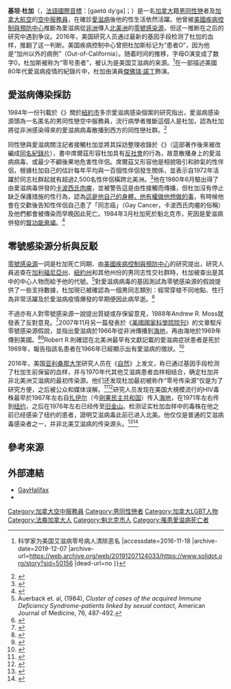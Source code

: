 {{noteTA
|T=zh:基坦·杜加; zh-hans:盖尔坦·杜加; zh-tw:蓋爾坦·杜加; zh-hk:基坦·杜加;
|1=zh-hans:艾滋病; zh-hant:愛滋病;
}}
{{Infobox Person
| name        = 基坦·杜加
| native_name = Gaëtan Dugas
| image       = Gaetan Dugas.jpg
| image_size  = 
| caption     = 
| birth_date  = {{birth date|1953|02|20}}
| birth_place = {{CAN}}[[魁北克省|魁北克省]][[魁北克市|魁北克市]]
| death_date  = {{death date and age|1984|03|30|1953|02|20}}
| death_place = {{CAN}}[[魁北克省|魁北克省]][[魁北克市|魁北克市]]
| other_names = 「零號患者」（Patient Zero）
| known_for   = 长期被误认为是[[愛滋病|愛滋病]]傳入北美洲的[[零號感染源|零號感染源]]
| occupation  = [[空中服務員|空中服務員]]
}}

'''基坦·杜加'''（{{lang-fr|'''Gaëtan Dugas'''}}，[[法語|法語]][[國際音標|國際音標]]：[ɡaetɑ̃ dyˈɡa]；{{bd|1953年|2月20日|1984年|3月30日|catIdx=Dugas}}）是一名[[加拿大|加拿大]]籍[[男同性戀|男同性戀]]者及[[加拿大國際航空|加拿大航空]]的[[空中服務員|空中服務員]]，在確診[[愛滋病|愛滋病]]後他的性生活依然活躍。他曾被[[美國疾病控制與預防中心|美國疾病控制與預防中心]]推斷為愛滋病從[[非洲|非洲]]傳入[[北美洲|北美洲]]的[[指示病例|零號感染源]]，但这一推断在之后的研究中遇到争议。2016年，美国研究人员通过最新的基因手段检测了杜加的血样，推翻了这一判断。美国疾病控制中心曾把杜加斯标记为“患者O”，因为他是“加州以外的病例”（Out-of-California）。随着时间的推移，字母O演变成了数字0，杜加斯被称为“零号患者”，被认为是美国艾滋病的来源。<ref>{{Cite web |url=http://www.solidot.org/story?sid=50156 |title=Solidot {{!}} 科学家为美国艾滋病零号病人清除恶名 |accessdate=2016-11-18 |archive-date=2019-12-07 |archive-url=https://web.archive.org/web/20191207124033/https://www.solidot.org/story?sid=50156 |dead-url=no }}</ref>在一部描述美國80年代愛滋病疫情的紀錄片中，杜加由演員[[傑佛瑞·諾丁|傑佛瑞·諾丁]]飾演。

== 愛滋病傳染採訪 ==
1984年一份刊載於《{{link-en|美國醫學雜誌|The American Journal of Medicine}}》關於[[紐約市|紐約市]]多宗愛滋病感染個案的研究指出，愛滋病感染源頭為一名匿名的男同性戀空中服務員，流行病學者推斷這個人是杜加，認為杜加將從非洲感染得來的愛滋病病毒散播到西方的同性戀社群。<ref name="Auerbach1984">{{cite journal
  | last = Auerbach
  | first = D.M.
  | coauthors = W.W. Darrow, H.W. Jaffe, and J.W. Curran
  | title = Cluster of cases of the acquired immune deficiency syndrome. Patients linked by sexual contact
  | journal = The American Journal of Medicine
  | volume = 76
  | issue = 3
  | pages = 487–92
  | year = 1984
  | accessdate = March 2007
  | doi = 10.1016/0002-9343(84)90668-5
  | pmid = 6608269}}</ref>

同性戀與愛滋病關注記者{{link-en|藍迪·席爾茲|Randy Shilts}}接觸杜加並將其採訪整理收錄於《{{link-en|世紀的哭泣 (著作)|And the Band Played On|世紀的哭泣}}》（這部著作後來被改編成[[世紀的哭泣|同名紀錄片]]），書中席爾茲形容杜加具有[[反社會|反社會]]的行為，故意散播身上的愛滋病病毒、或最少不顧後果地危害性伴侶。席爾茲又形容他是相貌吸引和帥氣的性伴侶，根據杜加自己的估計每年平均與一百個性伴侶發生關係，並表示自1972年活躍於同志社群起就有超過2,500名性伴侶橫跨北美洲。<ref>{{cite book
  | last = Gladwell
  | first = Malcolm
  | title = ''The Tipping Point''
  | publisher = Little Brown
  | year = 2000
  | pages = 21
  | isbn = 0-316-34662-4
}}</ref>他在1980年6月驗出得了由愛滋病毒併發的[[卡波西氏肉瘤|卡波西氏肉瘤]]，並被警告這是由性接觸而傳播，但杜加沒有停止缺乏保護措施的性行為，認為[[我的身體，我的選擇|這是他自己的身體，他有權做他想做的事]]，有時候他會在交歡後告知性伴侶自己患了「同志癌」（Gay Cancer，卡波西氏肉瘤的俗稱）及他們都會被傳染而早晚因此死亡。1984年3月杜加死於魁北克市，死因是愛滋病併發的[[腎功能衰竭|腎功能衰竭]]。<ref>{{cite book
| author = [[藍迪·席爾茲|藍迪·席爾茲]]
| title = ''And The Band Played On''
| publisher = [[企鵝出版集團|企鵝出版集團]]
| year = 1988
| pages = 439 
| isbn = 0-14-011130-1
}}</ref>

== 零號感染源分析與反駁 ==
[[零號感染源|零號感染源]]一詞是杜加死亡同期、由[[美國疾病控制與預防中心|美國疾病控制與預防中心]]的研究提出，研究人員追查在[[加利福尼亞州|加利福尼亞州]]、[[紐約州|紐約州]]和其他州份的男同志性交社群時，杜加被查出是其中的中心人物而給予他的代號。<ref>Auerback et. al, (1984), ''Cluster of cases of the acquired Immune Deficiency Syndrome-patients linked by sexual contact'', American Journal of Medicine, 76, 487-492.</ref>對愛滋病病毒的基因測試為零號感染源的假說提供了一些支持數據，杜加現已被確認為一個男同志類別：經常穿梭不同地點、性行為非常活躍及於愛滋病疫情爆發的早期便因此病早逝。<ref>{{cite journal
  | last = Kuiken
  | first = C
  | coauthors = Thakallapalli R, Esklid A, de Ronde A
  | title = Genetic analysis reveals epidemiologic patterns in the spread of human immunodeficiency virus
  | journal = American Journal of Epidemiology
  | volume = 152
  | issue = 9
  | pages = 814–22
  | publisher = Los Alamos National Laboratory
  | date = 2000-11-01
  | accessdate = 2011-07-12
  | doi = 10.1093/aje/152.9.814
  | pmid = 11085392}}</ref>

不過亦有人對零號感染源一說提出質疑或存保留意見，1988年Andrew R. Moss就發表了反對意見。<ref>{{cite web|author=Andrew R. Moss|url=http://www.nybooks.com/articles/4227|title=AIDS Without End|publisher=The New York Review of Books''|date=1988-12-08|accessdate=2011-07-12|archive-date=2010-03-30|archive-url=https://web.archive.org/web/20100330204907/http://www.nybooks.com/articles/4227|dead-url=no}}</ref>2007年11月另一篇發表於《[[美國國家科學院院刊|美國國家科學院院刊]]》的文章駁斥零號感染源假說，並指出愛滋病於1966年從非洲傳播到[[海地|海地]]，再由海地於1969年傳到美國。<ref>{{cite web
|url=http://www.reuters.com/article/scienceNews/idUSN2954500820071030
|title=AIDS virus invaded U.S. from Haiti: study
|publisher=[[路透社|路透社]]
|date=2007-10-30
|accessdate=2011-07-12
|archive-date=2009-03-26
|archive-url=https://web.archive.org/web/20090326063632/http://www.reuters.com/article/scienceNews/idUSN2954500820071030
|dead-url=no
}}</ref><ref>{{cite web
|url=http://www.ncbi.nlm.nih.gov/sites/entrez?Db=pubmed&Cmd=ShowDetailView&TermToSearch=17978186&ordinalpos=1&itool=EntrezSystem2.PEntrez.Pubmed.Pubmed_ResultsPanel.Pubmed_RVDocSum
|title=The emergence of HIV/AIDS in the Americas and beyond
|publisher=PubMed.org
|date=2007-11-20
|accessdate=2011-07-12
}}</ref>Robert R.則確認在北美洲最早有文獻記載的愛滋病症狀患者是死於1969年，報告指該名患者在1966年已經顯示出有愛滋病的徵狀。<ref>{{cite news
  | last = Kolata
  | first = Gina
  | title = Boy's 1969 Death Suggests AIDS Invaded U.S. Several Times
  | publisher = [[紐約時報|紐約時報]]
  | date = 1987-10-28
  | url = http://query.nytimes.com/gst/fullpage.html?res=9B0DEFD6173AF93BA15753C1A961948260&sec=health&pagewanted=all
  | accessdate = 2011-07-12
  | archive-date = 2006-06-03
  | archive-url = https://web.archive.org/web/20060603185639/http://query.nytimes.com/gst/fullpage.html?res=9B0DEFD6173AF93BA15753C1A961948260&sec=health&pagewanted=all
  | dead-url = no
  }}</ref>

2016年，美国[[亚利桑那大学|亚利桑那大学]]研究人员在《[[自然_(期刊)|自然]]》上发文，称已通过基因手段检测了杜加生前保留的血样，并与1970年代其他艾滋病患者血样相结合，确定杜加并非北美洲艾滋病的最初传染源。他们还发现杜加最初被称作“零号传染源”仅是为了研究方便，之后被公众和媒体误解。<ref>{{cite journal en|title=1970s and 'Patient 0' HIV-1 genomes illuminate early HIV/AIDS history in North America|journal=Nature|date=2016-11-03|pages=98-101|volume=539|url=http://www.nature.com/nature/journal/v539/n7627/full/nature19827.html|first1=Michael|last1=Worobey|coauthors = Thomas D. Watts, Richard A. McKay, Marc A. Suchard, Timothy Granade, Dirk E. Teuwen, Beryl A. Koblin, Walid Heneine, Philippe Lemey & Harold W. Jaffe|accessdate=2016-11-03|doi=10.1038/nature19827}}</ref><ref>{{cite web|url=http://www.nature.com/news/hiv-s-patient-zero-exonerated-1.20877|title=HIV's Patient Zero exonerated|publisher=Nature|date=2016-10-26|accessdate=2016-11-03|first=Sara|last=Reardon|archive-date=2020-12-29|archive-url=https://web.archive.org/web/20201229055200/https://www.nature.com/news/hiv-s-patient-zero-exonerated-1.20877|dead-url=no}}</ref>研究人员发现在美国大規模流行的HIV毒株最早於1967年左右自[[扎伊尔|扎伊尔]]（今[[刚果民主共和国|刚果民主共和国]]）传入[[海地|海地]]，在1971年左右传到[[纽约|纽约]]，之后在1976年左右已经传至[[旧金山|旧金山]]。检测证实杜加血样中的毒株在他之前已经感染了纽约的患者，證明艾滋病毒此前已进入北美。他仅仅是普通的艾滋病毒感染者之一，并非北美艾滋病的传染源头。<ref>{{cite web|url=http://www.nytimes.com/2016/10/27/health/hiv-patient-zero-genetic-analysis.html|title=H.I.V. Arrived in the U.S. Long Before 'Patient Zero'|publisher=New York Times|date=2016-10-26|accessdate=2016-11-03|first=DONALD G. Jr.|last=McNEIL|archive-date=2020-11-08|archive-url=https://web.archive.org/web/20201108142942/https://www.nytimes.com/2016/10/27/health/hiv-patient-zero-genetic-analysis.html|dead-url=no}}</ref><ref>{{cite web|url=http://www.telegraph.co.uk/science/2016/10/27/patient-zero-gatan-dugas-did-not-trigger-us-hiv-epidemic-gene-st/|title='Patient Zero' Gaetan Dugas did not trigger US HIV/Aids epidemic, gene study concludes|publisher=The Telegraph|date=2016-10-26|accessdate=2016-11-03|archive-date=2019-12-07|archive-url=https://web.archive.org/web/20191207055039/https://www.telegraph.co.uk/science/2016/10/27/patient-zero-gatan-dugas-did-not-trigger-us-hiv-epidemic-gene-st/|dead-url=no}}</ref>

== 參考來源 ==
{{reflist}}

== 外部連結 ==
* [http://gay.hfxns.org/GaetanDugas GayHalifax] {{Wayback|url=http://gay.hfxns.org/GaetanDugas |date=20201112030730 }}
* {{Find a Grave|9905570}}

{{DEFAULTSORT:Dugas, Gaëtan}}
[[Category:加拿大空中服務員|Category:加拿大空中服務員]]
[[Category:男同性戀者|Category:男同性戀者]]
[[Category:加拿大LGBT人物|Category:加拿大LGBT人物]]
[[Category:法裔加拿大人|Category:法裔加拿大人]]
[[Category:魁北克市人|Category:魁北克市人]]
[[Category:罹患愛滋病死亡者|Category:罹患愛滋病死亡者]]